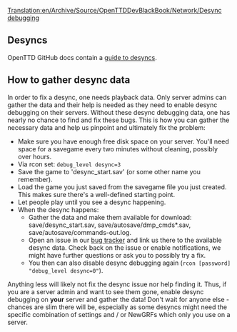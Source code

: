 [[Translation:en/Archive/Source/OpenTTDDevBlackBook/Network/Desync debugging]]
{{en/Development/Navigation}}

== Desyncs ==

OpenTTD GitHub docs contain a [https://github.com/OpenTTD/OpenTTD/blob/master/docs/desync.md guide to desyncs].

== How to gather desync data ==

In order to fix a desync, one needs playback data. Only server admins can gather the data and their help is needed as they need to enable desync debugging on their servers. Without these desync debugging data, one has nearly no chance to find and fix these bugs. This is how you can gather the necessary data and help us pinpoint and ultimately fix the problem:

* Make sure you have enough free disk space on your server. You'll need space for a savegame every two minutes without cleaning, possibly over hours.
* Via rcon set: <code>debug_level desync=3</code>
* Save the game to 'desync_start.sav' (or some other name you remember).
* Load the game you just saved from the savegame file you just created. This makes sure there's a well-defined starting point.
* Let people play until you see a desync happening.
* When the desync happens:
** Gather the data and make them available for download: save/desync_start.sav, save/autosave/dmp_cmds*.sav, save/autosave/commands-out.log.
** Open an issue in our [https://github.com/OpenTTD/OpenTTD/issues bug tracker] and link us there to the available desync data. Check back on the issue or enable notifications, we might have further questions or ask you to possibly try a fix.
** You then can also disable desync debugging again (<code>rcon [password] "debug_level desync=0"</code>).

Anything less will likely not fix the desync issue nor help finding it. Thus, if you are a server admin and want to see them gone, enable desync debugging on '''your''' server and gather the data! Don't wait for anyone else - chances are slim there will be, especially as some desyncs might need the specific combination of settings and / or NewGRFs which only you use on a server.
